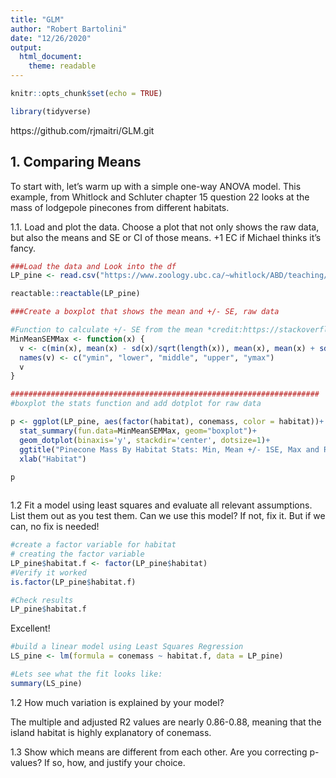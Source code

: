 ```yaml
---
title: "GLM"
author: "Robert Bartolini"
date: "12/26/2020"
output: 
  html_document: 
    theme: readable
---
```


```r
knitr::opts_chunk$set(echo = TRUE)
```

```r
library(tidyverse)
```

https://github.com/rjmaitri/GLM.git

## 1. Comparing Means
To start with, let’s warm up with a simple one-way ANOVA model. This example, from Whitlock and Schluter chapter 15 question 22 looks at the mass of lodgepole pinecones from different habitats.

1.1. Load and plot the data. Choose a plot that not only shows the raw data, but also the means and SE or CI of those means. +1 EC if Michael thinks it’s fancy.
```r
###Load the data and Look into the df
LP_pine <- read.csv("https://www.zoology.ubc.ca/~whitlock/ABD/teaching/datasets/15/15q22LodgepolePineCones.csv")

reactable::reactable(LP_pine)

```

```r
###Create a boxplot that shows the mean and +/- SE, raw data

#Function to calculate +/- SE from the mean *credit:https://stackoverflow.com/questions/25999677/how-to-plot-mean-and-standard-error-in-boxplot-in-r
MinMeanSEMMax <- function(x) {
  v <- c(min(x), mean(x) - sd(x)/sqrt(length(x)), mean(x), mean(x) + sd(x)/sqrt(length(x)), max(x))
  names(v) <- c("ymin", "lower", "middle", "upper", "ymax")
  v
}

#####################################################################
#boxplot the stats function and add dotplot for raw data

p <- ggplot(LP_pine, aes(factor(habitat), conemass, color = habitat))+
  stat_summary(fun.data=MinMeanSEMMax, geom="boxplot")+ 
  geom_dotplot(binaxis='y', stackdir='center', dotsize=1)+
  ggtitle("Pinecone Mass By Habitat Stats: Min, Mean +/- 1SE, Max and Raw Data")+
  xlab("Habitat")
  
p



```

1.2 Fit a model using least squares and evaluate all relevant assumptions. List them out as you test them. Can we use this model? If not, fix it. But if we can, no fix is needed!

```r
#create a factor variable for habitat
# creating the factor variable
LP_pine$habitat.f <- factor(LP_pine$habitat)
#Verify it worked
is.factor(LP_pine$habitat.f)

```

```r
#Check results
LP_pine$habitat.f
```

Excellent!

```r
#build a linear model using Least Squares Regression
LS_pine <- lm(formula = conemass ~ habitat.f, data = LP_pine)

#Lets see what the fit looks like:
summary(LS_pine)

```

1.2 How much variation is explained by your model?

<p style="color:green">The multiple and adjusted R2 values are nearly 0.86-0.88, meaning that the island habitat is highly explanatory of conemass.</span>



1.3 Show which means are different from each other. Are you correcting p-values? If so, how, and justify your choice.

```r


```